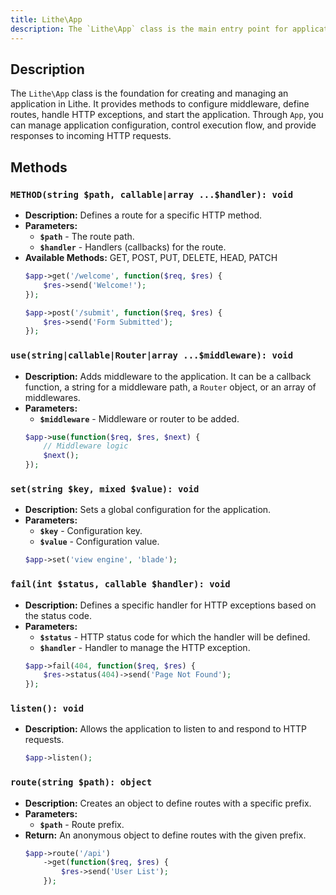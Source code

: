 ```yaml
---
title: Lithe\App  
description: The `Lithe\App` class is the main entry point for applications in Lithe. It manages the application's lifecycle, middleware configurations, routes, and responds to HTTP requests.
---
```


## Description

The `Lithe\App` class is the foundation for creating and managing an application in Lithe. It provides methods to configure middleware, define routes, handle HTTP exceptions, and start the application. Through `App`, you can manage application configuration, control execution flow, and provide responses to incoming HTTP requests.

## Methods

### `METHOD(string $path, callable|array ...$handler): void`
  - **Description:** Defines a route for a specific HTTP method.
  - **Parameters:**
    - **`$path`** - The route path.
    - **`$handler`** - Handlers (callbacks) for the route.
  - **Available Methods:** GET, POST, PUT, DELETE, HEAD, PATCH
    ```php
    $app->get('/welcome', function($req, $res) {
        $res->send('Welcome!');
    });

    $app->post('/submit', function($req, $res) {
        $res->send('Form Submitted');
    });
    ```

### `use(string|callable|Router|array ...$middleware): void`
  - **Description:** Adds middleware to the application. It can be a callback function, a string for a middleware path, a `Router` object, or an array of middlewares.
  - **Parameters:**
    - **`$middleware`** - Middleware or router to be added.
    ```php
    $app->use(function($req, $res, $next) {
        // Middleware logic
        $next();
    });
    ```

### `set(string $key, mixed $value): void`
  - **Description:** Sets a global configuration for the application.
  - **Parameters:**
    - **`$key`** - Configuration key.
    - **`$value`** - Configuration value.
    ```php
    $app->set('view engine', 'blade');
    ```

### `fail(int $status, callable $handler): void`
  - **Description:** Defines a specific handler for HTTP exceptions based on the status code.
  - **Parameters:**
    - **`$status`** - HTTP status code for which the handler will be defined.
    - **`$handler`** - Handler to manage the HTTP exception.
    ```php
    $app->fail(404, function($req, $res) {
        $res->status(404)->send('Page Not Found');
    });
    ```

### `listen(): void`
  - **Description:** Allows the application to listen to and respond to HTTP requests.
    ```php
    $app->listen();
    ```

### `route(string $path): object`
  - **Description:** Creates an object to define routes with a specific prefix.
  - **Parameters:**
    - **`$path`** - Route prefix.
  - **Return:** An anonymous object to define routes with the given prefix.
    ```php
    $app->route('/api')
        ->get(function($req, $res) {
            $res->send('User List');
        });
    ```